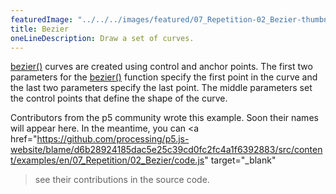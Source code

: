 ---
featuredImage: "../../../images/featured/07_Repetition-02_Bezier-thumbnail.png"
title: Bezier
oneLineDescription: Draw a set of curves.
---

<a href="https://p5js.org/reference/#/p5/bezier" target="_blank">bezier()</a> 
curves are created using control and anchor points.
The first two parameters for the 
<a href="https://p5js.org/reference/#/p5/bezier" target="_blank">bezier()</a>
function specify the first point in the curve and the last two parameters 
specify the last point. The middle parameters set the control points that 
define the shape of the curve.

Contributors from the p5 community wrote this example. Soon their names will 
appear here. In the meantime, you can 
<a 
href="https://github.com/processing/p5.js-website/blame/d6b28924185dac5e25c39cd0fc2fc4a1f6392883/src/content/examples/en/07_Repetition/02_Bezier/code.js" target="_blank"
>see their contributions in the source code</a>.